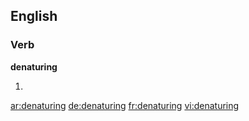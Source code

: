 ==English==

===Verb===
'''denaturing'''

# {{present participle of|[[denature]]}}

[[ar:denaturing]]
[[de:denaturing]]
[[fr:denaturing]]
[[vi:denaturing]]